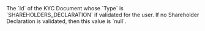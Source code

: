   

  
<ResponseField name="ShareholderDeclaration" type="string" default="">    
The `Id` of the KYC Document whose `Type` is `SHAREHOLDERS_DECLARATION` if validated for the user. If no Shareholder Declaration is validated, then this value is `null`.   

<Expandable title="properties">  

</Expandable> 
</ResponseField>